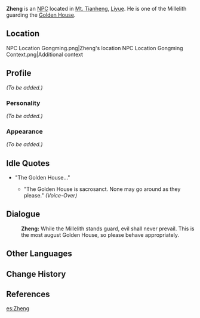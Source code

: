 {{Meta
<!-- REMOVE THIS TEMPLATE AFTER ADDING MISSING INFO -->
|missing_NPC_profile  = yes
}}
{{About|the regular NPC|the quest-exclusive NPC|Zheng (Jade Chamber Rising)}}
{{Character Infobox
|type             = NPC
|image            = NPC Zheng.png
|voiceEN          = Kellen Goff<ref>Twitter: [https://twitter.com/kellengoff/status/1336564477479686144 EN VA Self Announcement]</ref>
|region           = Liyue
|title            = Millelith
|affiliation      = Millelith
}}
'''Zheng''' is an [[NPC]] located in [[Mt. Tianheng]], [[Liyue]]. He is one of the Millelith guarding the [[Golden House]].

==Location==
<gallery hideaddbutton="true" captionalign="center"> <!--shares same location as gongming-->
NPC Location Gongming.png|Zheng's location
NPC Location Gongming Context.png|Additional context
</gallery>

==Profile==
<!-- detailed story/lore information goes here -->
''(To be added.)''

===Personality===
''(To be added.)''

===Appearance===
''(To be added.)''

==Idle Quotes==
* "The Golden House..."
**{{A|VO Zheng 01.ogg}} "The Golden House is sacrosanct. None may go around as they please." ''(Voice-Over)''

==Dialogue==
{{Dialogue start}}
:'''Zheng:''' While the Millelith stands guard, evil shall never prevail. This is the most august Golden House, so please behave appropriately.
{{Dialogue end}}

==Other Languages==
{{Other Languages
|default_hidden = 1
|en      = Zheng
|zhs     = 小征
|zhs_rm  = Xiǎo Zhēng
|zht     = 小征
|zht_rm  = Xiǎo Zhēng
|ja      = 征
|ja_rm   = Sei{{Assumed}}
|ko      = {{tt|정|征}}식
|ko_rm   = 
|es      = Zheng
|fr      = Zheng
|ru      = Чжэн
|th      = Zheng
|vi      = Bé Zheng
|de      = Zheng
|id      = Zheng
|pt      = Zheng
}}

==Change History==
{{Change History|1.1}}

==References==
{{Reflist}}

[[es:Zheng]]